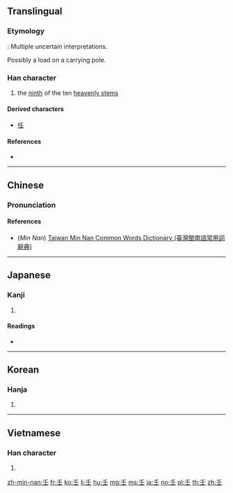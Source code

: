 {{also|千}}
==Translingual==

===Etymology===
{{liushu|p}} : Multiple uncertain interpretations.

Possibly a load on a carrying pole.

===Han character===
{{Han char|rn=33|rad=士|as=01|sn=4|four=20104|canj=HG|ids=⿱丿士}}

# the [[ninth]] of the ten [[heavenly stem]]s

====Derived characters====
* [[任]]

====References====
* {{Han ref|kx=0243.010|dkj=05639|dj=0483.010|hdz=10417.010|uh=58EC|ud=22764|bh=A4D0|bd=42192}}

----

==Chinese==
{{zh-forms}}

===Pronunciation===
{{zh-pron
|m=rén
|c=jam4
|h=
|mn=jîm/lîm
|w=
|mc=y
|oc=y
|ma=|ma2=
|cat=n
}}

====References====
* (''Min Nan'') [http://twblg.dict.edu.tw/holodict_new/result_detail.jsp?n_no=791&curpage=1&sample=%E5%A3%AC&radiobutton=1&querytarget=1&limit=20&pagenum=1&rowcount=1 Taiwan Min Nan Common Words Dictionary (臺灣閩南語常用詞辭典)]

----

==Japanese==

===Kanji===
{{ja-kanji|grade=|rs=士01}}

# {{defn|lang=ja|sort=士01}}

====Readings====
* {{ja-readings|on=[[じん]] (jin), [[にん]] (nin)|kun=[[みずのえ]] (mizunoe)}}

----

==Korean==

===Hanja===
{{ko-hanja|hangeul=임|rv=im|mr=im}}

# {{defn|lang=ko|sort=士01}}

----

==Vietnamese==

===Han character===
{{vi-hantu|[[nhâm]], [[nhăm]], [[nhám]], [[nhằm]], [[râm]], [[nhẹm]]|rs=士01}}

# {{defn|lang=vi|sort=士01}}

[[zh-min-nan:壬]]
[[fr:壬]]
[[ko:壬]]
[[li:壬]]
[[hu:壬]]
[[mg:壬]]
[[ms:壬]]
[[ja:壬]]
[[no:壬]]
[[pl:壬]]
[[th:壬]]
[[zh:壬]]